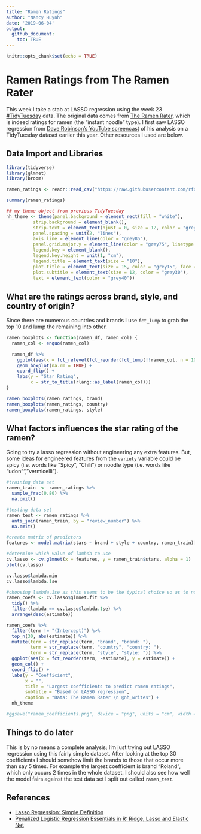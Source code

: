 ```yaml
---
title: "Ramen Ratings"
author: "Nancy Huynh"
date: '2019-06-04'
output: 
  github_document:
    toc: TRUE
---
```


```r
knitr::opts_chunk$set(echo = TRUE)
```

# Ramen Ratings from The Ramen Rater
This week I take a stab at LASSO regression using the week 23  [#TidyTuesday](https://github.com/rfordatascience/tidytuesday/tree/master/data/2019/2019-06-04) data. The original data comes from [The Ramen Rater](https://www.theramenrater.com/resources-2/the-list/), which is indeed ratings for ramen (the "instant noodle" type). I first saw LASSO regression from [Dave Robinson's YouTube screencast](https://www.youtube.com/watch?v=qirKGdQvy9U) of his analysis on a TidyTuesday dataset earlier this year. Other resources I used are below.

## Data Import and Libraries
```r
library(tidyverse)
library(glmnet)
library(broom)

ramen_ratings <- readr::read_csv("https://raw.githubusercontent.com/rfordatascience/tidytuesday/master/data/2019/2019-06-04/ramen_ratings.csv", col_types = "ifcffd")

summary(ramen_ratings)

```

```r
## my theme object from previous TidyTuesday
nh_theme <- theme(panel.background = element_rect(fill = "white"),
          strip.background = element_blank(),
          strip.text = element_text(hjust = 0, size = 12, color = "grey25", face = "bold"),
          panel.spacing = unit(2, "lines"),
          axis.line = element_line(color = "grey85"),
          panel.grid.major.y = element_line(color = "grey75", linetype = "dotted"),
          legend.key = element_blank(),
          legend.key.height = unit(1, "cm"),
          legend.title = element_text(size = "10"),
          plot.title = element_text(size = 15, color = "grey15", face = "bold"),
          plot.subtitle = element_text(size = 12, color = "grey30"),
          text = element_text(color = "grey40"))
```

## What are the ratings across brand, style, and country of origin?
Since there are numerous countries and brands I use `fct_lump` to grab the top 10 and lump the remaining into other.
```r
ramen_boxplots <- function(ramen_df, ramen_col) {
  ramen_col <- enquo(ramen_col)
  
  ramen_df %>%
    ggplot(aes(x = fct_relevel(fct_reorder(fct_lump(!!ramen_col, n = 10), stars, na.rm = TRUE), "Other", after = 0), y = stars)) +
    geom_boxplot(na.rm = TRUE) + 
    coord_flip() +
    labs(y = "Star Rating",
         x = str_to_title(rlang::as_label(ramen_col)))
}

ramen_boxplots(ramen_ratings, brand)
ramen_boxplots(ramen_ratings, country)
ramen_boxplots(ramen_ratings, style)
```

## What factors influences the star rating of the ramen?
Going to try a lasso regression without engineering any extra features. But, some ideas for engineered features from the `variety` variable could be spicy (i.e. words like "Spicy", "Chili") or noodle type (i.e. words like "udon"", "vermicelli").
```r

#training data set
ramen_train  <- ramen_ratings %>%
  sample_frac(0.80) %>%
  na.omit()

#testing data set
ramen_test <- ramen_ratings %>%
  anti_join(ramen_train, by = "review_number") %>%
  na.omit()

#create matrix of predictors
features <- model.matrix(stars ~ brand + style + country, ramen_train)[, -1]

#determine which value of lambda to use
cv.lasso <- cv.glmnet(x = features, y = ramen_train$stars, alpha = 1)
plot(cv.lasso)

cv.lasso$lambda.min
cv.lasso$lambda.1se

#choosing lambda.1se as this seems to be the typical choice so as to not overfit
ramen_coefs <- cv.lasso$glmnet.fit %>%
  tidy() %>%
  filter(lambda == cv.lasso$lambda.1se) %>%
  arrange(desc(estimate))
```

```r
ramen_coefs %>%
  filter(term != "(Intercept)") %>%
  top_n(30, abs(estimate)) %>%
  mutate(term = str_replace(term, "brand", "brand: "),
         term = str_replace(term, "country", "country: "),
         term = str_replace(term, "style", "style: ")) %>%
  ggplot(aes(x = fct_reorder(term, -estimate), y = estimate)) +
  geom_col() +
  coord_flip() +
  labs(y = "Coefficient",
       x = "",
       title = "Largest coefficients to predict ramen ratings",
       subtitle = "Based on LASSO regression",
       caption = "Data: The Ramen Rater \n @nh_writes") +
  nh_theme

#ggsave("ramen_coefficients.png", device = "png", units = "cm", width = 29, height = 21, dpi = "retina")
```

## Things to do later
This is by no means a complete analysis; I'm just trying out LASSO regression using this fairly simple dataset. After looking at the top 30 coefficients I should somehow limit the brands to those that occur more than say 5 times. For example the largest coefficient is brand "Roland", which only occurs 2 times in the whole dataset. I should also see how well the model fairs against the test data set I split out called `ramen_test`.

## References
* [Lasso Regression: Simple Definition](https://www.statisticshowto.datasciencecentral.com/lasso-regression/)
* [Penalized Logistic Regression Essentials in R: Ridge, Lasso and Elastic Net](http://www.sthda.com/english/articles/36-classification-methods-essentials/149-penalized-logistic-regression-essentials-in-r-ridge-lasso-and-elastic-net/)
